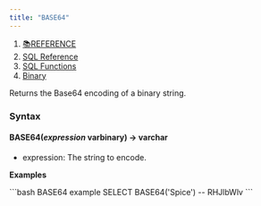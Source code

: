 ```yaml
---
title: "BASE64"
---
```


1. [📚REFERENCE](/reference)
2. [SQL Reference](/reference/sql-reference)
3. [SQL Functions](/reference/sql-reference/all-functions)
4. [Binary](/reference/sql-reference/all-functions/binary)

Returns the Base64 encoding of a binary string.

### Syntax

#### BASE64(*expression* varbinary) → varchar

* expression: The string to encode.

**Examples**

<CodeGroup>
  ```bash BASE64 example
  SELECT BASE64('Spice')
  -- RHJlbWlv
  ```
</CodeGroup>
